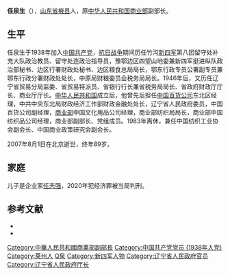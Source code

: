 {{Infobox person
| name = 任泉生
| image =
| alt = 
| caption = 
| birth_date = 1918年7月
| birth_place = {{CHN-1912}}[[山东省|山东省]][[掖县|掖县]]
| death_date = 2007年8月1日
| death_place = {{PRC}}
| nationality = {{PRC}}
| other_names = 
| parents =
| party = {{CPC}}（1938年加入）
| alma_mater =
| known_for = [[國民革命軍新編第四軍|國民革命軍新編第四軍]]第八團留守處補充大隊政治教員、留守處連政治指導員
| occupation = [[中華人民共和國商業部|中華人民共和國商業部]]副部長
}}

'''任泉生'''（{{bd|1918年|7月|2007年|8月1日}}），[[山东省|山东省]][[掖县|掖县]]人，原[[中华人民共和国商业部|中华人民共和国商业部]]副部长。

==生平==
任泉生于1938年加入[[中国共产党|中国共产党]]，[[抗日战争|抗日战争]]期间历任竹沟[[新四军|新四军]]第八团留守处补充大队政治教员、留守处连政治指导员，豫鄂边区四望山地委兼新四军挺进纵队政治部秘书、边区行署财政处秘书、边区粮食总局局长，鄂东行政专员公署副专员兼鄂东行政分署财政处处长，中原局财粮委员会税务局局长。1946年后，又历任辽宁省贸易分局监委、省贸易特派员、省银行行长兼省税务局局长、省政府财政厅厅长、商业厅厅长。[[中华人民共和国|中华人民共和国]]成立后，他曾先后担任[[中国百货公司|中国百货公司]]东北区经理，中共中央东北局财政经济工作部财政金融处处长，辽宁省人民政府委员，中国百货公司副经理，[[中华人民共和国商业部|商业部]]中国文化用品公司经理，商业部纺织局局长，商业部中国纺织品公司经理，商业部副部长、党组成员。1983年离休，兼任中国纺织工业协会副会长、中国商业政策研究会副会长。

2007年8月1日在北京逝世，终年89岁。

==家庭==
儿子是企业家[[任志强|任志强]]，2020年犯经济罪被当局判刑。

== 参考文献 ==
{{ReflistH}}
* {{cite web|url=http://news.xinhuanet.com/newscenter/2007-08/22/content_6583197.htm|title=原商业部副部长任泉生同志逝世|publisher=新华网|date=2007-08-22|accessdate=2013-04-21|archive-date=2015-05-20|archive-url=https://web.archive.org/web/20150520151301/http://news.xinhuanet.com/newscenter/2007-08/22/content_6583197.htm|dead-url=no}}
* {{cite web|url=http://news.ifeng.com/mainland/detail_2010_07/07/1732758_0.shtml|title=任志强家世曝光 父亲任泉生曾任商业部副部长|publisher=凤凰网|date=2010-07-07|accessdate=2013-04-21|archive-date=2016-03-19|archive-url=https://web.archive.org/web/20160319050638/http://news.ifeng.com/mainland/detail_2010_07/07/1732758_0.shtml|dead-url=no}}
{{ReflistF}}

{{DEFAULTSORT:R}}
[[Category:中華人民共和國商業部副部長|Category:中華人民共和國商業部副部長]]
[[Category:中国共产党党员_(1938年入党)|Category:中国共产党党员 (1938年入党)]]
[[Category:莱州人|Category:莱州人]]
[[Category:任姓|Q泉]]
[[Category:新四军人物|Category:新四军人物]]
[[Category:辽宁省人民政府官员|Category:辽宁省人民政府官员]]
[[Category:辽宁省人民政府厅长|Category:辽宁省人民政府厅长]]